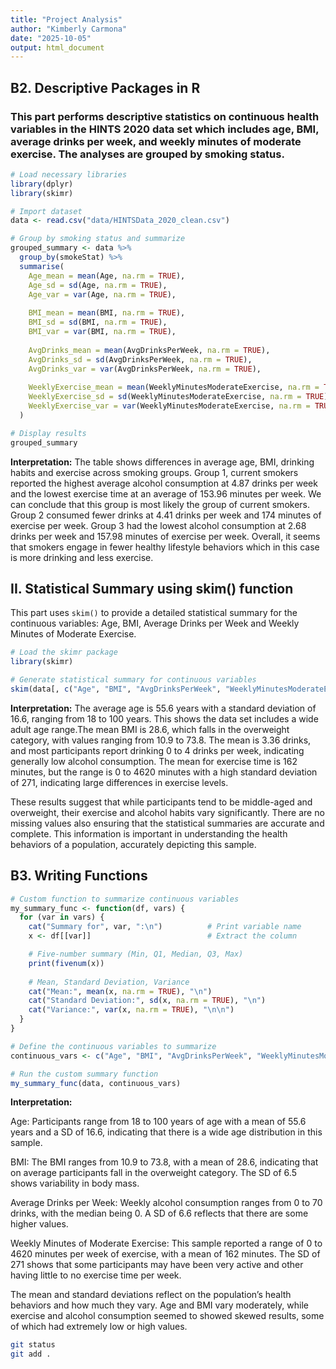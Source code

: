 ```yaml
---
title: "Project Analysis"
author: "Kimberly Carmona"
date: "2025-10-05"
output: html_document
---
```


## B2. Descriptive Packages in R

### This part performs descriptive statistics on continuous health variables in the HINTS 2020 data set which includes age, BMI, average drinks per week, and weekly minutes of moderate exercise. The analyses are grouped by smoking status.

```r
# Load necessary libraries
library(dplyr)
library(skimr)

# Import dataset
data <- read.csv("data/HINTSData_2020_clean.csv")

# Group by smoking status and summarize
grouped_summary <- data %>%
  group_by(smokeStat) %>%
  summarise(
    Age_mean = mean(Age, na.rm = TRUE),
    Age_sd = sd(Age, na.rm = TRUE),
    Age_var = var(Age, na.rm = TRUE),
    
    BMI_mean = mean(BMI, na.rm = TRUE),
    BMI_sd = sd(BMI, na.rm = TRUE),
    BMI_var = var(BMI, na.rm = TRUE),
    
    AvgDrinks_mean = mean(AvgDrinksPerWeek, na.rm = TRUE),
    AvgDrinks_sd = sd(AvgDrinksPerWeek, na.rm = TRUE),
    AvgDrinks_var = var(AvgDrinksPerWeek, na.rm = TRUE),
    
    WeeklyExercise_mean = mean(WeeklyMinutesModerateExercise, na.rm = TRUE),
    WeeklyExercise_sd = sd(WeeklyMinutesModerateExercise, na.rm = TRUE),
    WeeklyExercise_var = var(WeeklyMinutesModerateExercise, na.rm = TRUE)
  )

# Display results
grouped_summary

```

**Interpretation:** The table shows differences in average age, BMI, drinking habits and exercise across smoking groups. Group 1, current smokers reported the highest average alcohol consumption at 4.87 drinks per week and the lowest exercise time at an average of 153.96 minutes per week. We can conclude that this group is most likely the group of current smokers. Group 2 consumed fewer drinks at 4.41 drinks per week and 174 minutes of exercise per week. Group 3 had the lowest alcohol consumption at 2.68 drinks per week and 157.98 minutes of exercise per week. Overall, it seems that smokers engage in fewer healthy lifestyle behaviors which in this case is more drinking and less exercise.

## II. Statistical Summary using skim() function

This part uses `skim()` to provide a detailed statistical summary for the continuous variables: Age, BMI, Average Drinks per Week and Weekly Minutes of Moderate Exercise.

```r
# Load the skimr package
library(skimr)

# Generate statistical summary for continuous variables
skim(data[, c("Age", "BMI", "AvgDrinksPerWeek", "WeeklyMinutesModerateExercise")])

```

**Interpretation:** The average age is 55.6 years with a standard deviation of 16.6, ranging from 18 to 100 years. This shows the data set includes a wide adult age range.The mean BMI is 28.6, which falls in the overweight category, with values ranging from 10.9 to 73.8. The mean is 3.36 drinks, and most participants report drinking 0 to 4 drinks per week, indicating generally low alcohol consumption. The mean for exercise time is 162 minutes, but the range is 0 to 4620 minutes with a high standard deviation of 271, indicating large differences in exercise levels.

These results suggest that while participants tend to be middle-aged and overweight, their exercise and alcohol habits vary significantly. There are no missing values also ensuring that the statistical summaries are accurate and complete. This information is important in understanding the health behaviors of a population, accurately depicting this sample.

## B3. Writing Functions

```r
# Custom function to summarize continuous variables
my_summary_func <- function(df, vars) {
  for (var in vars) {
    cat("Summary for", var, ":\n")          # Print variable name
    x <- df[[var]]                          # Extract the column

    # Five-number summary (Min, Q1, Median, Q3, Max)
    print(fivenum(x))
    
    # Mean, Standard Deviation, Variance
    cat("Mean:", mean(x, na.rm = TRUE), "\n")
    cat("Standard Deviation:", sd(x, na.rm = TRUE), "\n")
    cat("Variance:", var(x, na.rm = TRUE), "\n\n")
  }
}

# Define the continuous variables to summarize
continuous_vars <- c("Age", "BMI", "AvgDrinksPerWeek", "WeeklyMinutesModerateExercise")

# Run the custom summary function
my_summary_func(data, continuous_vars)

```

**Interpretation:**

Age: Participants range from 18 to 100 years of age with a mean of 55.6 years and a SD of 16.6, indicating that there is a wide age distribution in this sample.

BMI: The BMI ranges from 10.9 to 73.8, with a mean of 28.6, indicating that on average participants fall in the overweight category. The SD of 6.5 shows variability in body mass.

Average Drinks per Week: Weekly alcohol consumption ranges from 0 to 70 drinks, with the median being 0. A SD of 6.6 reflects that there are some higher values.

Weekly Minutes of Moderate Exercise: This sample reported a range of 0 to 4620 minutes per week of exercise, with a mean of 162 minutes. The SD of 271 shows that some participants may have been very active and other having little to no exercise time per week.

The mean and standard deviations reflect on the population's health behaviors and how much they vary. Age and BMI vary moderately, while exercise and alcohol consumption seemed to showed skewed results, some of which had extremely low or high values.

```bash
git status
git add .

```

